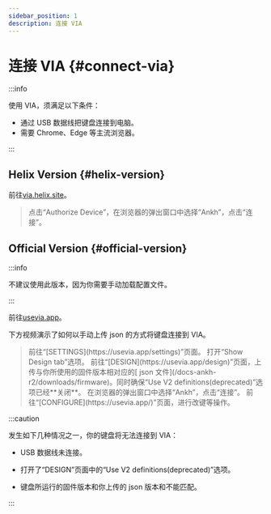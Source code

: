 ```yaml
---
sidebar_position: 1
description: 连接 VIA
---
```



# 连接 VIA  {#connect-via}


<PlaygroundCardsRow />

:::info

使用 VIA，须满足以下条件：

* 通过 USB 数据线把键盘连接到电脑。
* 需要 Chrome、Edge 等主流浏览器。

:::

## Helix Version {#helix-version}

前往[via.helix.site](https://via.helix.site/)。

<blockquote className="quote-text"> <Icon icon="fa-solid fa-computer-mouse" /> 点击“Authorize Device”，在浏览器的弹出窗口中选择“Ankh”，点击“连接”。</blockquote>

## Official Version {#official-version}

:::info

不建议使用此版本，因为你需要手动加载配置文件。

:::

前往[usevia.app](https://usevia.app/)。

下方视频演示了如何以手动上传 json 的方式将键盘连接到 VIA。

<div className="player-wrapper">
  <ReactPlayer
    className='player-container'
    url={via_tuts_1}
    playing={false}
    controls={true}
    height="100%"
    width="100%"
  />
</div>

<blockquote className="quote-text"> <Icon icon="fa-solid fa-caret-right" /> 前往“[SETTINGS](https://usevia.app/settings)”页面。  
<Icon icon="fa-solid fa-caret-right" /> 打开“Show Design tab”选项。  
<Icon icon="fa-solid fa-caret-right" /> 前往“[DESIGN](https://usevia.app/design)”页面，上传与你所使用的固件版本相对应的[<Icon icon="fa-solid fa-file-arrow-down" /> json 文件](/docs-ankh-r2/downloads/firmware)。同时确保“Use V2 definitions(deprecated)”选项已经**关闭**。  
<Icon icon="fa-solid fa-caret-right" /> 在浏览器的弹出窗口中选择“Ankh”，点击“连接”。  
<Icon icon="fa-solid fa-caret-right" /> 前往“[CONFIGURE](https://usevia.app/)”页面，进行改键等操作。</blockquote>

:::caution

发生如下几种情况之一，你的键盘将无法连接到 VIA：

* USB 数据线未连接。

* 打开了“DESIGN”页面中的“Use V2 definitions(deprecated)”选项。

* 键盘所运行的固件版本和你上传的 json 版本和不能匹配。

:::
